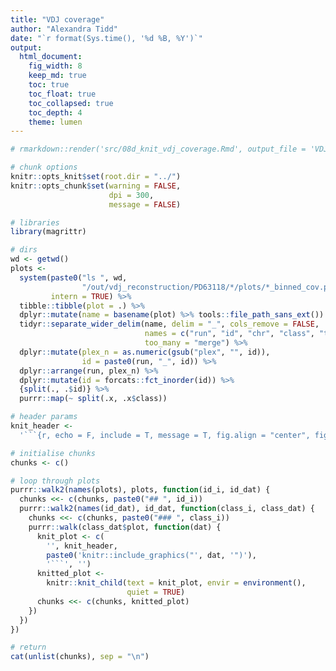 ```yaml
---
title: "VDJ coverage"
author: "Alexandra Tidd"
date: "`r format(Sys.time(), '%d %B, %Y')`"
output:
  html_document:
    fig_width: 8
    keep_md: true
    toc: true
    toc_float: true
    toc_collapsed: true
    toc_depth: 4
    theme: lumen
---
```



```r
# rmarkdown::render('src/08d_knit_vdj_coverage.Rmd', output_file = 'VDJ_coverage.html', output_dir = 'out/vdj_reconstruction/')

# chunk options
knitr::opts_knit$set(root.dir = "../")
knitr::opts_chunk$set(warning = FALSE,
                      dpi = 300,
                      message = FALSE)

# libraries
library(magrittr)
```

```r
# dirs
wd <- getwd()
plots <-
  system(paste0("ls ", wd,
                "/out/vdj_reconstruction/PD63118/*/plots/*_binned_cov.png"),
         intern = TRUE) %>%
  tibble::tibble(plot = .) %>%
  dplyr::mutate(name = basename(plot) %>% tools::file_path_sans_ext()) %>%
  tidyr::separate_wider_delim(name, delim = "_", cols_remove = FALSE,
                              names = c("run", "id", "chr", "class", "type"),
                              too_many = "merge") %>%
  dplyr::mutate(plex_n = as.numeric(gsub("plex", "", id)),
                id = paste0(run, "_", id)) %>%
  dplyr::arrange(run, plex_n) %>%
  dplyr::mutate(id = forcats::fct_inorder(id)) %>%
  {split(., .$id)} %>%
  purrr::map(~ split(.x, .x$class))

# header params
knit_header <-
  '```{r, echo = F, include = T, message = T, fig.align = "center", fig.pos = "H", out.width = "1200px"}'

# initialise chunks
chunks <- c()

# loop through plots
purrr::walk2(names(plots), plots, function(id_i, id_dat) {
  chunks <<- c(chunks, paste0("## ", id_i))
  purrr::walk2(names(id_dat), id_dat, function(class_i, class_dat) {
    chunks <<- c(chunks, paste0("### ", class_i))
    purrr::walk(class_dat$plot, function(dat) {
      knit_plot <- c(
        '', knit_header,
        paste0('knitr::include_graphics("', dat, '")'),
        '```', '')
      knitted_plot <-
        knitr::knit_child(text = knit_plot, envir = environment(),
                          quiet = TRUE)
      chunks <<- c(chunks, knitted_plot)
    })
  })
})

# return
cat(unlist(chunks), sep = "\n")
```